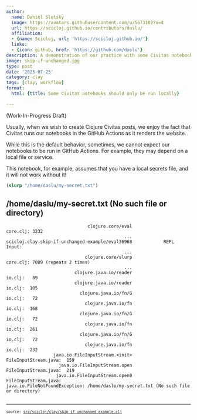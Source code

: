 ```yaml
---
author:
  name: Daniel Slutsky
  image: https://avatars.githubusercontent.com/u/5673102?v=4
  url: https://scicloj.github.io/contributors/daslu/
  affiliation:
  - {name: Scicloj, url: 'https://scicloj.github.io/'}
  links:
  - {icon: github, href: 'https://github.com/daslu'}
description: A demonstration of our practice with some Civitas notebooks that cannot be run in GitHub Pages.
image: skip-if-unchanged.jpg
type: post
date: '2025-07-25'
category: clay
tags: [clay, workflow]
format:
  html: {title: Some Civitas notebooks should only be run locally}

---
```

<style></style><style>.printedClojure .sourceCode {
  background-color: transparent;
  border-style: none;
}
</style><style>.clay-limit-image-width .clay-image {max-width: 100%}
.clay-side-by-side .sourceCode {margin: 0}
.clay-side-by-side {margin: 1em 0}
</style>
<script src="skip_if_unchanged_example_files/md-default0.js" type="text/javascript"></script><script src="skip_if_unchanged_example_files/md-default1.js" type="text/javascript"></script>
(Work-In-Progress Draft)

Usually, when we wish to create Clojure Civitas posts, we enjoy the fact
that Civitas runs our notebooks in the GitHub Actions as it renders the website.

While this is the default behavior, sometimes, we cannot expect our notebooks
to be run in GitHub Actions. For example, they may depend on a local file
or service.

This notebook, for example, assumes that you have a local secrets file,
and it will not work without it!


::: {.sourceClojure}
```clojure
(slurp "/home/daslu/my-secret.txt")
```
:::



::: {.callout-important collapse=true}
## /home/daslu/my-secret.txt (No such file or directory)
```
                               clojure.core/eval              core.clj: 3232
                                             ...                           
scicloj.clay.skip-if-unchanged-example/eval36968            REPL Input:     
                                             ...                           
                              clojure.core/slurp              core.clj: 7089 (repeats 2 times)
                                             ...                           
                          clojure.java.io/reader                io.clj:   89
                          clojure.java.io/reader                io.clj:  105
                            clojure.java.io/fn/G                io.clj:   72
                              clojure.java.io/fn                io.clj:  168
                            clojure.java.io/fn/G                io.clj:   72
                              clojure.java.io/fn                io.clj:  261
                            clojure.java.io/fn/G                io.clj:   72
                              clojure.java.io/fn                io.clj:  232
                  java.io.FileInputStream.<init>  FileInputStream.java:  159
                    java.io.FileInputStream.open  FileInputStream.java:  219
                   java.io.FileInputStream.open0  FileInputStream.java:     
java.io.FileNotFoundException: /home/daslu/my-secret.txt (No such file or directory)


```
:::



```{=html}
<div style="background-color:grey;height:2px;width:100%;"></div>
```



```{=html}
<div><pre><small><small>source: <a href="https://github.com/ClojureCivitas/clojurecivitas.github.io/blob/main/src/scicloj/clay/skip_if_unchanged_example.clj">src/scicloj/clay/skip_if_unchanged_example.clj</a></small></small></pre></div>
```
